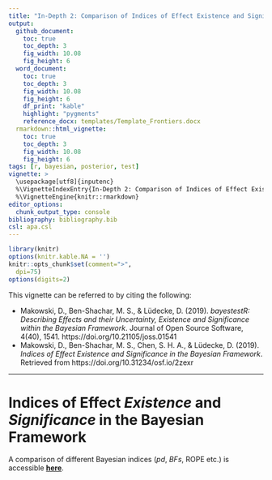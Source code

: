 ---
title: "In-Depth 2: Comparison of Indices of Effect Existence and Significance"
output:
  github_document:
    toc: true
    toc_depth: 3
    fig_width: 10.08
    fig_height: 6
  word_document:
    toc: true
    toc_depth: 3
    fig_width: 10.08
    fig_height: 6
    df_print: "kable"
    highlight: "pygments"
    reference_docx: templates/Template_Frontiers.docx
  rmarkdown::html_vignette:
    toc: true
    toc_depth: 3
    fig_width: 10.08
    fig_height: 6
tags: [r, bayesian, posterior, test]
vignette: >
  \usepackage[utf8]{inputenc}
  %\VignetteIndexEntry{In-Depth 2: Comparison of Indices of Effect Existence}
  %\VignetteEngine{knitr::rmarkdown}
editor_options: 
  chunk_output_type: console
bibliography: bibliography.bib
csl: apa.csl
---

```{r message=FALSE, warning=FALSE, include=FALSE}
library(knitr)
options(knitr.kable.NA = '')
knitr::opts_chunk$set(comment=">",
  dpi=75)
options(digits=2)
```


This vignette can be referred to by citing the following:

- Makowski, D., Ben-Shachar, M. S., \& Lüdecke, D. (2019). *bayestestR: Describing Effects and their Uncertainty, Existence and Significance within the Bayesian Framework*. Journal of Open Source Software, 4(40), 1541. https://doi.org/10.21105/joss.01541
- Makowski, D., Ben-Shachar, M. S., Chen, S. H. A., \& Lüdecke, D. (2019). *Indices of Effect Existence and Significance in the Bayesian Framework*. Retrieved from https://doi.org/10.31234/osf.io/2zexr

---

# Indices of Effect *Existence* and *Significance* in the Bayesian Framework

A comparison of different Bayesian indices (*pd*, *BFs*, ROPE etc.) is accessible [**here**](https://doi.org/10.31234/osf.io/2zexr).